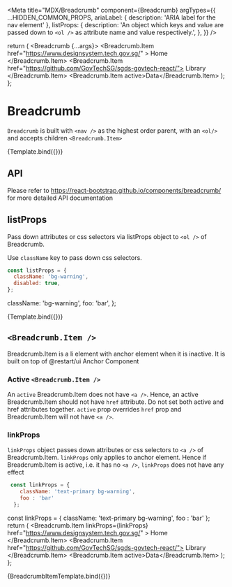 
<Meta
  title="MDX/Breadcrumb"
  component={Breadcrumb}
  argTypes={{
    ...HIDDEN_COMMON_PROPS,
    ariaLabel: { description: 'ARIA label for the nav element' },
    listProps: {
      description:
        'An object which keys and value are passed down to `<ol />` as attribute name and value respectively.',
    },
  }}
/>

  return (
    <Breadcrumb {...args}>
      <Breadcrumb.Item
        href="https://www.designsystem.tech.gov.sg/"
      >
        Home
      </Breadcrumb.Item>
      <Breadcrumb.Item href="https://github.com/GovTechSG/sgds-govtech-react/">
        Library
      </Breadcrumb.Item>
      <Breadcrumb.Item active>Data</Breadcrumb.Item>
    </Breadcrumb>
  );
};

# Breadcrumb

`Breadcrumb` is built with `<nav />` as the highest order parent, with an `<ol/>` and accepts children `<Breadcrumb.Item>`

<Canvas>
  <Story name="Default">{Template.bind({})}</Story>
</Canvas>

## API

<ArgsTable story="Default" />

Please refer to https://react-bootstrap.github.io/components/breadcrumb/ for more detailed API documentation

## listProps

Pass down attributes or css selectors via listProps object to `<ol />` of Breadcrumb.

Use `className` key to pass down css selectors.

```jsx
const listProps = {
  className: 'bg-warning',
  disabled: true,
};
```

  className: 'bg-warning',
  foo: 'bar',
};

<Canvas>
  <Story name="Breadcrumb list styling" args={{ listProps }}>
    {Template.bind({})}
  </Story>
</Canvas>

## `<Breadcrumb.Item />`

Breadcrumb.Item is a li element with anchor element when it is inactive. It is built on top of @restart/ui Anchor Component


### Active `<Breadcrumb.Item />`

An `active` Breadcrumb.Item does not have `<a />`. Hence, an active Breadcrumb.Item should not have `href` attribute.
Do not set both active and href attributes together. `active` prop overrides `href` prop and Breadcrumb.Item will not have `<a />`.

### linkProps

`linkProps` object passes down attributes or css selectors to `<a />` of Breadcrumb.Item. `linkProps` only applies to anchor element. 
Hence if Breadcrumb.Item is active, i.e. it has no `<a />`, `linkProps` does not have any effect

```jsx
 const linkProps = {
    className: 'text-primary bg-warning',
    foo : 'bar'
  };
```
  const linkProps = {
    className: 'text-primary bg-warning',
    foo : 'bar'
  };
  return (
    <Breadcrumb>
      <Breadcrumb.Item
        linkProps={linkProps}
        href="https://www.designsystem.tech.gov.sg/"
      >
        Home
      </Breadcrumb.Item>
      <Breadcrumb.Item href="https://github.com/GovTechSG/sgds-govtech-react/">
        Library
      </Breadcrumb.Item>
      <Breadcrumb.Item active>Data</Breadcrumb.Item>
    </Breadcrumb>
  );
};

<Canvas>
  <Story name="Breadcrumb.Item link styling" args={{ listProps }}>
    {BreadcrumbItemTemplate.bind({})}
  </Story>
</Canvas>

